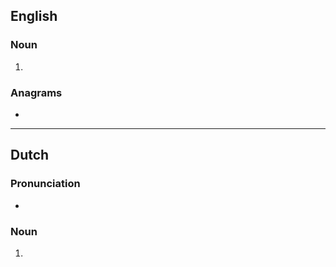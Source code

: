{{also|micro-meters}}
==English==

===Noun===
{{head|en|noun form}}

# {{plural of|en|micrometer}}

===Anagrams===
* {{anagrams|en|a=ceeimmorrst|micrometres}}

----

==Dutch==

===Pronunciation===
* {{audio|nl|Nl-micrometers.ogg|Audio}}

===Noun===
{{head|nl|noun plural form}}

# {{nl-noun form of|pl|micrometer}}